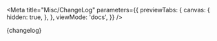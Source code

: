 
<Meta
  title="Misc/ChangeLog"
  parameters={{
    previewTabs: {
      canvas: {
        hidden: true,
      },
    },
    viewMode: 'docs',
  }}
/>

<Markdown>{changelog}</Markdown>
